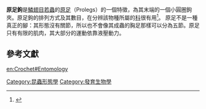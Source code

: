 '''原足鉤'''是[[鱗翅目|鱗翅目]][[若蟲|若蟲]]的[[原足|原足]]（Prolegs）的一個特徵，為其末端的一個小圓圈鉤夾。原足鉤的排列方式及其數目，在分辨該物種所屬的[[科_(生物)|科]]很有用<ref>{{cite journal |url=http://web.nchu.edu.tw/pweb/users/jtyang/research/10280.pdf |author1=[[王心浩|王心浩]] |author2=[[楊正澤|楊正澤]] |year=2009 |title=蘋果蠹蛾（鱗翅目：捲葉蛾科：姬捲葉蛾亞科）幼蟲原足鉤之特徵評估 |journal=[[植物保護學會會刊|植物保護學會會刊]] |volume=51 |issue=3, 4 |pages=83-94 |language=zh-hant |deadurl=yes |archiveurl=https://web.archive.org/web/20160820014026/http://web.nchu.edu.tw/pweb/users/jtyang/research/10280.pdf |archivedate=2016-08-20 |access-date=2016-08-06 }}</ref>。
原足不是一種真正的腳：其形態沒有關節，所以也不會像其成蟲的胸足那樣可以分為五節。原足只有有限的肌肉，其大部分的運動依靠液壓動力。

==參考文獻==
{{reflist}}

[[Category:昆蟲形態學|Category:昆蟲形態學]]
[[Category:發育生物學|Category:發育生物學]]
[[en:Crochet#Entomology|en:Crochet#Entomology]]